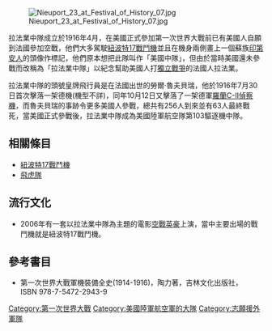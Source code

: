 {{no footnotes|time=2016-03-04T03:19:06+00:00}}
[[File:Nieuport_23_at_Festival_of_History_07.jpg|thumb]]

拉法業中隊成立於1916年4月，在美國正式參加第一次世界大戰前已有美國人自願到法國參加空戰，他們大多駕駛[[紐波特17戰鬥機|紐波特17戰鬥機]]並且在機身兩側畫上一個蘇族[[印第安人|印第安人]]的頭像作標記，他們原本想把此隊叫作「美國中隊」，但由於當時美國還未參戰而改稱為「拉法業中隊」以紀念幫助美國人打[[美國獨立戰爭|獨立戰爭]]的法國人拉法業。

拉法業中隊的頭號皇牌飛行員是在法國出世的勞爾·魯夫貝瑞，他於1916年7月30日首次擊落一架德機(機型不詳)，同年10月12日又擊落了一架德軍[[羅蘭C-II偵察機|羅蘭C-II偵察機]]，而魯夫貝瑞的事跡令更多美國人參戰，總共有256人到來並有63人最終戰死，當美國正式參戰後，拉法業中隊成為美國陸軍航空隊第103驅逐機中隊。

==相關條目==
*[[紐波特17戰鬥機|紐波特17戰鬥機]]
*[[飛虎隊|飛虎隊]]

==流行文化==
<!-- 注释出：[[File:Flyboys_Final1Sheet2.jpg|thumb]] -->
*2006年有一套以拉法業中隊為主題的電影[[空戰英豪|空戰英豪]]上演，當中主要出場的戰鬥機就是紐波特17戰鬥機。

==參考書目==
*第一次世界大戰軍機裝備全史(1914-1916)，陶力著，吉林文化出版社，ISBN 978-7-5472-2943-9

[[Category:第一次世界大戰|Category:第一次世界大戰]]
[[Category:美國陸軍航空軍的大隊|Category:美國陸軍航空軍的大隊]]
[[Category:志願援外軍隊|Category:志願援外軍隊]]